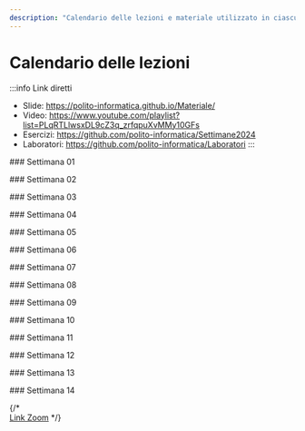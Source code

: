 ```yaml
---
description: "Calendario delle lezioni e materiale utilizzato in ciascuna lezione"
---
```



# Calendario delle lezioni

:::info Link diretti
- Slide: https://polito-informatica.github.io/Materiale/
- Video: https://www.youtube.com/playlist?list=PLqRTLlwsxDL9cZ3q_zrfqpuXvMMy10GFs
- Esercizi: https://github.com/polito-informatica/Settimane2024
- Laboratori: https://github.com/polito-informatica/Laboratori
:::


<LectureTable defaultTeacher="Fulvio Corno" defaultType="Lezione">

<LectureDivider>
### Settimana 01
</LectureDivider>

<LectureRow
    date="23/09/2024" time="14:40-16:00"
    topic="L01a Introduzione al corso"
    pdf="https://polito-informatica.github.io/Materiale/Unita'%200%20-%20Introduzione%20al%20corso%20(Corno).pdf"
    video="https://youtu.be/c9VNWAvCE4g"
/>

<LectureRow
    date="23/09/2024" 
    topic="L01b L'ecosistema Python"
    type='Video'
    video='https://youtu.be/dNYvofNN98c'
/>

<LectureRow
    date="23/09/2024" 
    topic="L01c Informazioni pratiche"
    type='Video'
    video='https://youtu.be/_6EO8UIJ4_Y'
/>

<LectureRow
    date="25/09/2024"  time='11:30-13:00'
    topic="L02 Programmazione, Algoritmi, Pseudo-Codice"
    type='Lezione'
    pdf='https://polito-informatica.github.io/Materiale/P1-La_Programmazione.pdf'
    teacher='Roberta Bardini'
    video='https://www.youtube.com/watch?v=wE3Ttc2nmBo'
/>

<LectureRow
    date="25/09/2024" time='13:00-14:30'
    topic="L03 Diagrammi di flusso. Introduzione a Python."
    type='Lezione'
    teacher='Roberta Bardini'
    video='https://www.youtube.com/watch?v=mQLhQhsFusc'
/>

<LectureRow 
    date='' time=''
    topic='Esercizi della settimana'
    teacher='' type=''
    github='https://github.com/polito-informatica/Settimane2024/tree/main/Settimana01'
/>

<LectureDivider>
### Settimana 02
</LectureDivider>

<LectureRow
    date="30/09/2024" time="14:30-16:00"
    topic="L04 Variabili e valori. Numeri e espressioni"
    teacher='Fulvio Corno'
    pdf='https://polito-informatica.github.io/Materiale/P2-Numeri_e_stringhe.pdf'
    video='https://youtu.be/-senhwRU0no'
/>

<LectureRow
    date="02/10/2024"  time='11:30-13:00'
    topic="L05 Esercizio su espressioni. Introduzione alle Stringhe"
    type='Lezione'
    teacher='Fulvio Corno'
    video='https://youtu.be/nNt4c2VsaEc'
/>

<LectureRow
    date="02/10/2024" time='13:00-14:30'
    topic="L06 Operazioni sulle stringhe."
    type='Lezione'
    teacher='Roberta Bardini'
    video='https://www.youtube.com/watch?v=10fFuYkAo8Q'
/>

<LectureRow
    date="02/10/2024" time='16:00-17:30'
    topic="Lab 1 - Squadra 3 - Flow Chart e primi programmi"
    pdf='https://github.com/polito-informatica/Laboratori/blob/main/Lab01/Lab01_testo.pdf?raw=true'
    type='Laboratorio'
    teacher='Roberta Bardini'
/>

<LectureRow
    date="03/10/2024" time='11:30-13:00'
    topic="Lab 1 - Squadra 1 - Flow Chart e primi programmi"
    pdf='https://github.com/polito-informatica/Laboratori/blob/main/Lab01/Lab01_testo.pdf?raw=true'
    type='Laboratorio'
    teacher='Roberta Bardini'
/>

<LectureRow
    date="03/10/2024" time='13:00-14:30'
    topic="Lab 1 - Squadra 2 - Flow Chart e primi programmi"
    pdf='https://github.com/polito-informatica/Laboratori/blob/main/Lab01/Lab01_testo.pdf?raw=true'
    type='Laboratorio'
    teacher='Roberta Bardini'
/>

<LectureRow 
    date='' time=''
    topic='Esercizi della settimana'
    teacher='' type=''
    github='https://github.com/polito-informatica/Settimane2024/tree/main/Settimana02'
/>


<LectureDivider>
### Settimana 03
</LectureDivider>

<LectureRow
    date="07/10/2024" time="14:30-16:00"
    topic="L07 Rappresentazione dell'informazione"
    teacher='Fulvio Corno'
    pdf='https://polito-informatica.github.io/Materiale/T1-Rappresentazione_dati.pdf'
    video='https://youtu.be/B26ZbLE1JDY'
/>

<LectureRow
    date="09/10/2024"  time='11:30-13:00'
    topic="L08 Input. Formattazione output. Costrutti condizionali (if)"
    type='Lezione'
    teacher='Roberta Bardini'
    pdf='https://polito-informatica.github.io/Materiale/P3-Decisioni.pdf'
    video='https://www.youtube.com/watch?v=-65BcZ7QtsA'
/>

<LectureRow
    date="09/10/2024" time='13:00-14:30'
    topic="L09 Costrutti condizionali, confronti, espressioni booleane"
    type='Lezione'
    teacher='Roberta Bardini'
    video='https://www.youtube.com/watch?v=5rn4vUV8lI4'
/>

<LectureRow
    date="09/10/2024" time='16:00-17:30'
    topic="Lab 2 - Squadra 3 - Variabili ed espressioni"
    pdf='https://github.com/polito-informatica/Laboratori/blob/main/Lab02/Lab02_testo.pdf?raw=true'
    type='Laboratorio'
    teacher='Lorenzo Martini'
/>

<LectureRow
    date="10/10/2024" time='11:30-13:00'
    topic="Lab 2 - Squadra 1 - Variabili ed espressioni"
    pdf='https://github.com/polito-informatica/Laboratori/blob/main/Lab02/Lab02_testo.pdf?raw=true'
    type='Laboratorio'
    teacher='Lorenzo Martini'
/>

<LectureRow
    date="10/10/2024" time='13:00-14:30'
    topic="Lab 2 - Squadra 2 - Variabili ed espressioni"
    pdf='https://github.com/polito-informatica/Laboratori/blob/main/Lab02/Lab02_testo.pdf?raw=true'
    type='Laboratorio'
    teacher='Lorenzo Martini'
/>

<LectureRow 
    date='' time=''
    topic='Esercizi della settimana'
    teacher='' type=''
    github='https://github.com/polito-informatica/Settimane2024/tree/main/Settimana03'
/>

<LectureDivider>
### Settimana 04
</LectureDivider>

<LectureRow
    date="14/10/2024" time="14:30-16:00"
    topic="L10 Cicli while"
    teacher='Roberta Bardini'
    pdf='https://polito-informatica.github.io/Materiale/P4-Cicli.pdf'
    video='https://youtu.be/erqrQ6jg3H0'
/>

<LectureRow
    date="16/10/2024" time='11:30-13:00'
    topic="L11 Esercizio 'Briscola'"
    type='Esercitazione'
    teacher='Fulvio Corno'
    github='https://github.com/polito-informatica/Settimane2024/blob/main/Settimana04/briscola.py'
    video='https://youtu.be/MmzauRU-ez4'
/>

<LectureRow
    date="16/10/2024" time='13:00-14:30'
    topic="L12 Cicli while (parte 2)"
    type='Lezione'
    teacher='Roberta Bardini'
/>

<LectureRow
    date="16/10/2024" time='16:00-17:30'
    topic="Lab 3 - Squadra 3 - Costrutti condizionali"
    pdf='https://github.com/polito-informatica/Laboratori/blob/main/Lab03/Lab03_testo.pdf?raw=true'
    type='Laboratorio'
    teacher=''
/>

<LectureRow
    date="17/10/2024" time='11:30-13:00'
    topic="Lab 3 - Squadra 1 - Costrutti condizionali"
    pdf='https://github.com/polito-informatica/Laboratori/blob/main/Lab03/Lab03_testo.pdf?raw=true'
    type='Laboratorio'
    teacher=''
/>

<LectureRow
    date="17/10/2024" time='13:00-14:30'
    topic="Lab 3 - Squadra 2 - Costrutti condizionali"
    pdf='https://github.com/polito-informatica/Laboratori/blob/main/Lab03/Lab03_testo.pdf?raw=true'
    type='Laboratorio'
    teacher=''
/>

<LectureRow 
    date='' time=''
    topic='Esercizi della settimana'
    teacher='' type=''
    github='https://github.com/polito-informatica/Settimane2024/tree/main/Settimana04'
/>

<LectureDivider>
### Settimana 05
</LectureDivider>

<LectureRow
    date="21/10/2024" time="14:30-16:00"
    topic="L13 Rappresentazione dell'informazione (seconda parte)"
    github='https://github.com/polito-informatica/Settimane2024/blob/main/Settimana05/numeri.txt'
    video='https://youtu.be/kwwvLwHX82I'
    teacher='Fulvio Corno'
/>

<LectureRow
    date="23/10/2024" time='11:30-13:00'
    topic="L14 Esercizi sui cicli"
    type='Esercitazione'
    video='https://youtu.be/0b5xdz-yny8'
    teacher='Roberta Bardini'
/>

<LectureRow
    date="23/10/2024" time='13:00-14:30'
    topic="L15 Cicli 'for'. Cicli annidati."
    type='Lezione'
    video='https://youtu.be/1HKTNq-w4B0'
    teacher='Roberta Bardini'
/>

<LectureRow
    date="23/10/2024" time='16:00-17:30'
    topic="Lab 4 - Squadra 3 - Cicli"
    pdf='https://github.com/polito-informatica/Laboratori/blob/main/Lab04/Lab04_testo.pdf?raw=true'
    type='Laboratorio'
    teacher=''
/>

<LectureRow
    date="24/10/2024" time='11:30-13:00'
    topic="Lab 4 - Squadra 1 - Cicli"
    pdf='https://github.com/polito-informatica/Laboratori/blob/main/Lab04/Lab04_testo.pdf?raw=true'
    type='Laboratorio'
    teacher=''
/>

<LectureRow
    date="24/10/2024" time='13:00-14:30'
    topic="Lab 4 - Squadra 2 - Cicli"
    pdf='https://github.com/polito-informatica/Laboratori/blob/main/Lab04/Lab04_testo.pdf?raw=true'
    type='Laboratorio'
    teacher=''
/>

<LectureRow 
    date='' time=''
    topic='Esercizi della settimana'
    teacher='' type=''
    github='https://github.com/polito-informatica/Settimane2024/tree/main/Settimana05'
/>

<LectureDivider>
### Settimana 06
</LectureDivider>

<LectureRow
    date="28/10/2024" time="14:30-16:00"
    topic="Informazioni sulla prova intermedia"
    type='ⓘ'
    teacher='Fulvio Corno'
    pdf='https://polito-informatica.github.io/Materiale/Prova%20in%20Itinere.pdf'
    video='https://youtu.be/ra_1Bw01Z7g'
/>

<LectureRow
    date="28/10/2024" time="14:30-16:00"
    topic="L16 Architetture degli elaboratori"
    type='Lezione'
    teacher='Fulvio Corno'
    pdf='https://polito-informatica.github.io/Materiale/T2-Architettura.pdf'
    video='https://youtu.be/ra_1Bw01Z7g'
/>

<LectureRow
    date="30/10/2024" time='11:30-13:00'
    topic="L17 Esercizi sui cicli"
    type='Esercitazione'
    teacher='Roberta Bardini'
/>

<LectureRow
    date="30/10/2024" time='13:00-14:30'
    topic="L18 Introduzione alle liste"
    type='Lezione'
    teacher='Roberta Bardini'
/>

<LectureRow
    date="30/10/2024" time='16:00-17:30'
    topic="Lab 5 - Squadra 3 - Riepilogo Condizionali e Cicli"
    pdf='https://github.com/polito-informatica/Laboratori/blob/main/Lab05/Lab05_testo.pdf?raw=true'
    type='Laboratorio'
    teacher=''
/>

<LectureRow
    date="31/10/2024" time='11:30-13:00'
    topic="Lab 5 - Squadra 1 - Riepilogo Condizionali e Cicli"
    pdf='https://github.com/polito-informatica/Laboratori/blob/main/Lab05/Lab05_testo.pdf?raw=true'
    type='Laboratorio'
    teacher=''
/>

<LectureRow
    date="31/10/2024" time='13:00-14:30'
    topic="Lab 5 - Squadra 2 - Riepilogo Condizionali e Cicli"
    pdf='https://github.com/polito-informatica/Laboratori/blob/main/Lab05/Lab05_testo.pdf?raw=true'
    type='Laboratorio'
    teacher=''
/>

<LectureRow 
    date='' time=''
    topic='Esercizi della settimana'
    teacher='' type=''
    github='https://github.com/polito-informatica/Settimane2024/tree/main/Settimana06'
/>

<LectureDivider>
### Settimana 07
</LectureDivider>

<LectureRow
    date="04/11/2024" time="14:30-16:00"
    topic="L19 Funzioni e metodi sulle liste"
    type='Lezione'
    teacher='Fulvio Corno'
    video='https://youtu.be/iStsm3reQYU'
    github='https://github.com/polito-informatica/Settimane2024/blob/main/Settimana07/operazioni_liste.py'
/>

<LectureRow
    date="06/11/2024" time='11:30-13:00'
    topic="L20 Funzioni e metodi sulle liste. Esercizio"
    type='Esercitazione'
    teacher='Fulvio Corno'
    video='https://youtu.be/Bfq-B6sbNmA'
    github='https://github.com/polito-informatica/Settimane2024/blob/main/Settimana07/operazioni_liste.py'
/>

<LectureRow
    date="06/11/2024" time='13:00-14:30'
    topic="L21 Esercizi sulle liste (lista d'attesa)."
    type='Esercitazione'
    teacher='Roberta Bardini'
    video='https://www.youtube.com/watch?v=BQW2Wm759A0'
/>

<LectureRow
    date="06/11/2024" time='16:00-17:30'
    topic="Lab 7 - Squadra 3 - Liste"
    pdf='https://github.com/polito-informatica/Laboratori/blob/main/Lab07/Lab07_testo.pdf?raw=true'
    type='Laboratorio'
    teacher=''
/>

<LectureRow
    date="07/11/2024" time='11:30-13:00'
    topic="Lab 7 - Squadra 1 - Liste"
    pdf='https://github.com/polito-informatica/Laboratori/blob/main/Lab07/Lab07_testo.pdf?raw=true'
    type='Laboratorio'
    teacher=''
/>

<LectureRow
    date="07/11/2024" time='13:00-14:30'
    topic="Lab 7 - Squadra 2 - Liste"
    pdf='https://github.com/polito-informatica/Laboratori/blob/main/Lab07/Lab07_testo.pdf?raw=true'
    type='Laboratorio'
    teacher=''
/>

<LectureRow 
    date='' time=''
    topic='Esercizi della settimana'
    teacher='' type=''
    github='https://github.com/polito-informatica/Settimane2024/tree/main/Settimana07'
/>

<LectureDivider>
### Settimana 08
</LectureDivider>

<LectureRow
    date="11/11/2024" time="14:30-16:00"
    topic="L22 Architetture degli elaboratori (seconda parte)"
    type='Lezione'
    teacher='Fulvio Corno'
    video='https://youtu.be/suJWGisuv6s'
/>

<LectureRow
    date="13/11/2024" time='11:30-13:00'
    topic="L23 Tuple. Introduzione alle tabelle."
    type='Lezione'
    teacher='Fulvio Corno'
    video='https://youtu.be/IPygdT43cq4'
/>

<LectureRow
    date="13/11/2024" time='13:00-14:30'
    topic="L24 Esercizi sulle tabelle (campo fiorito)"
    type='Esercitazione'
    teacher='Roberta Bardini'
    video='https://youtu.be/pKM9rGPdbD4'
/>

<LectureRow
    date="13/11/2024" time='16:00-17:30'
    topic="Lab 8 - Squadra 3 - Liste e Tabelle"
    pdf='https://github.com/polito-informatica/Laboratori/blob/main/Lab08/Lab08_testo.pdf?raw=true'
    type='Laboratorio'
    teacher=''
/>

<LectureRow variant='warning'
    date="14/11/2024" time='⚠️ 13:00-14:30 ⚠️'
    topic="Lab 8 - Squadra 1 - Liste e Tabelle -- ⚠️ Laib 2B ⚠️"
    pdf='https://github.com/polito-informatica/Laboratori/blob/main/Lab08/Lab08_testo.pdf?raw=true'
    type='Laboratorio'
    teacher=''
/>

<LectureRow variant='warning'
    date="14/11/2024" time='⚠️ 14:30-16:00 ⚠️'
    topic="Lab 8 - Squadra 2 - Liste e Tabelle -- ⚠️ Laib 2B ⚠️"
    pdf='https://github.com/polito-informatica/Laboratori/blob/main/Lab08/Lab08_testo.pdf?raw=true'
    type='Laboratorio'
    teacher=''
/>

<LectureRow 
    date='' time=''
    topic='Esercizi della settimana'
    teacher='' type=''
    github='https://github.com/polito-informatica/Settimane2024/tree/main/Settimana08'
/>

<LectureDivider>
### Settimana 09
</LectureDivider>

<LectureRow
    date="18/11/2024" time="14:30-16:00"
    topic="L25 Esercizi di Teoria - preparazione prova intermedia"
    type='Esercitazione'
    teacher='Fulvio Corno'
    github='https://github.com/polito-informatica/Settimane2024/blob/main/Settimana09/esercizi.md'
    video='https://youtu.be/XYzLSQmFTKA'
/>

<LectureRow variant='warning'
    date="18/11/2024" time="17:30-19:00"
    topic="L26 Esercizi di Python - preparazione prova intermedia"
    type='Esercitazione'
    teacher='Roberta Bardini'
    video='https://www.youtube.com/watch?v=pKM9rGPdbD4'
    github='https://github.com/polito-informatica/Settimane2024/tree/main/Settimana09'
/>

<LectureRow
    date="20/11/2024" time='11:30-13:00'
    topic="L27 Funzioni"
    type='Lezione'
    teacher='Roberta Bardini'
    pdf='https://polito-informatica.github.io/Materiale/P5-Funzioni.pdf'
    video='https://youtu.be/nAv1KH4MPMs'
/>

<LectureRow
    date="20/11/2024" time='13:00-14:30'
    topic="L28 Liste e funzioni."
    type='Lezione'
    teacher='Roberta Bardini'
    video='https://youtu.be/kd4zfY7xBXk'
/>

<LectureRow variant='danger'
    date="20/11/2024" time='16:00'
    topic="Prova in itinere - Turno 1"
    type='Valutazione'
    teacher=''
/>

<LectureRow variant='danger'
    date="20/11/2024" time='16:45'
    topic="Prova in itinere - Turno 2"
    type='Valutazione'
    teacher=''
/>

<LectureRow variant='danger'
    date="21/11/2024" time='11:30'
    topic="Prova in itinere - Turno 3"
    type='Valutazione'
    teacher=''
/>

<LectureRow variant='danger'
    date="21/11/2024" time='12:15'
    topic="Prova in itinere - Turno 4"
    type='Valutazione'
    teacher=''
/>

<LectureRow variant='danger'
    date="21/11/2024" time='13:00'
    topic="Prova in itinere - Turno 5"
    type='Valutazione'
    teacher=''
/>

<LectureRow variant='danger'
    date="21/11/2024" time='13:45'
    topic="Prova in itinere - Turno 6"
    type='Valutazione'
    teacher=''
/>

<LectureRow 
    date='' time=''
    topic='Esercizi della settimana'
    teacher='' type=''
    github='https://github.com/polito-informatica/Settimane2024/tree/main/Settimana09'
/>

<LectureDivider>
### Settimana 10
</LectureDivider>

<LectureRow variant='warning'
    date="25/11/2024" time="14:30-16:00"
    topic="lezione annullata (ci sarà Chimica)"
    type=''
    teacher=''
/>

<LectureRow
    date="27/11/2024" time='11:30-13:00'
    topic="L29 Revisione esercici prova in itinere"
    type='Esercitazione'
    github='https://github.com/polito-informatica/Settimane2024/tree/main/Settimana10'
    teacher='Fulvio Corno'
    video='https://youtu.be/X1D3gvL6wBU'
/>

<LectureRow
    date="27/11/2024" time='13:00-14:30'
    topic="L30 Introduzione ai file - File di testo"
    pdf='https://polito-informatica.github.io/Materiale/P7-File_e_Eccezioni.pdf'
    type='Lezione'
    teacher='Roberta Bardini'
    video='https://youtu.be/ywkj8mE7LFs'
/>

<LectureRow
    date="27/11/2024" time='16:00-17:30'
    topic="Lab 9 - Squadra 3 - Ripasso Cicli/Liste/Tabelle"
    pdf='https://github.com/polito-informatica/Laboratori/blob/main/Lab09/Lab09_testo.pdf?raw=true'
    type='Laboratorio'
    teacher=''
/>

<LectureRow
    date="28/11/2024" time='11:30-13:00'
    topic="Lab 9 - Squadra 1 - Ripasso Cicli/Liste/Tabelle"
    pdf='https://github.com/polito-informatica/Laboratori/blob/main/Lab09/Lab09_testo.pdf?raw=true'
    type='Laboratorio'
    teacher=''
/>

<LectureRow
    date="14/11/2024" time='13:00-14:30'
    topic="Lab 9 - Squadra 2 - Ripasso Cicli/Liste/Tabelle"
    pdf='https://github.com/polito-informatica/Laboratori/blob/main/Lab09/Lab09_testo.pdf?raw=true'
    type='Laboratorio'
    teacher=''
/>

<LectureRow 
    date='' time=''
    topic='Esercizi della settimana'
    teacher='' type=''
    github='https://github.com/polito-informatica/Settimane2024/tree/main/Settimana10'
/>

<LectureDivider>
### Settimana 11
</LectureDivider>

<LectureRow
    date="02/12/2024" time="14:30-16:00"
    topic="L31 File di testo strutturati"
    type='Lezione'
    teacher='Fulvio Corno'
/>

<LectureRow
    date="04/12/2024" time='11:30-13:00'
    topic="L32 File CSV. Eccezioni."
    type='Lezione'
    teacher='Fulvio Corno'
/>

<LectureRow
    date="04/12/2024" time='13:00-14:30'
    topic="L33 Esercizi su file di testo"
    type='Esercitazione'
    teacher='Fulvio Corno'
/>

<LectureRow
    date="04/12/2024" time='16:00-17:30'
    topic="Lab 10 - Squadra 3 - File, eccezioni"
    pdf='https://github.com/polito-informatica/Laboratori/blob/main/Lab10/Lab10_testo.pdf?raw=true'
    type='Laboratorio'
    teacher=''
/>

<LectureRow
    date="05/12/2024" time='11:30-13:00'
    topic="Lab 10 - Squadra 1 - File, eccezioni"
    pdf='https://github.com/polito-informatica/Laboratori/blob/main/Lab10/Lab10_testo.pdf?raw=true'
    type='Laboratorio'
    teacher=''
/>

<LectureRow
    date="05/12/2024" time='13:00-14:30'
    topic="Lab 10 - Squadra 2 - File, eccezioni"
    pdf='https://github.com/polito-informatica/Laboratori/blob/main/Lab10/Lab10_testo.pdf?raw=true'
    type='Laboratorio'
    teacher=''
/>

<LectureRow 
    date='' time=''
    topic='Esercizi della settimana'
    teacher='' type=''
    github='https://github.com/polito-informatica/Settimane2024/tree/main/Settimana11'
/>

<LectureDivider>
### Settimana 12
</LectureDivider>

<LectureRow
    date="09/12/2024" time="14:30-16:00"
    topic="L34 Insiemi"
    type='Lezione'
    teacher='Fulvio Corno'
/>

<LectureRow
    date="11/12/2024" time='11:30-13:00'
    topic="L35 Dizionari (prima parte)"
    type='Lezione'
    teacher='Fulvio Corno'
/>

<LectureRow
    date="11/12/2024" time='13:00-14:30'
    topic="L36 Dizionari (seconda parte)"
    type='Lezione'
    teacher='Fulvio Corno'
/>

<LectureRow
    date="11/12/2024" time='16:00-17:30'
    topic="Lab 11 - Squadra 3 - Insiemi e dizionari"
    pdf='https://github.com/polito-informatica/Laboratori/blob/main/Lab11/Lab11_testo.pdf?raw=true'
    type='Laboratorio'
    teacher=''
/>

<LectureRow
    date="12/12/2024" time='11:30-13:00'
    topic="Lab 11 - Squadra 1 - Insiemi e dizionari"
    pdf='https://github.com/polito-informatica/Laboratori/blob/main/Lab11/Lab11_testo.pdf?raw=true'
    type='Laboratorio'
    teacher=''
/>

<LectureRow
    date="12/12/2024" time='13:00-14:30'
    topic="Lab 11 - Squadra 2 - Insiemi e dizionari"
    pdf='https://github.com/polito-informatica/Laboratori/blob/main/Lab11/Lab11_testo.pdf?raw=true'
    type='Laboratorio'
    teacher=''
/>

<LectureRow 
    date='' time=''
    topic='Esercizi della settimana'
    teacher='' type=''
    github='https://github.com/polito-informatica/Settimane2024/tree/main/Settimana12'
/>

<LectureDivider>
### Settimana 13
</LectureDivider>

<LectureRow
    date="16/12/2024" time="14:30-16:00"
    topic="L37 Strutture dati complesse"
    type='Lezione'
    teacher='Fulvio Corno'
/>

<LectureRow
    date="18/12/2024" time='11:30-13:00'
    topic="L38 Esercizi d'esame"
    type='Esercitazione'
    teacher='TBD'
/>

<LectureRow
    date="18/12/2024" time='13:00-14:30'
    topic="L39 Esercizi d'esame"
    type='Esercitazione'
    teacher='TBD'
/>

<LectureRow
    date="18/12/2024" time='16:00-17:30'
    topic="Lab 12 - Squadra 3 - Simulazione d'esame"
    type='Laboratorio'
    teacher=''
/>

<LectureRow
    date="19/12/2024" time='11:30-13:00'
    topic="Lab 12 - Squadra 1 - Simulazione d'esame"
    type='Laboratorio'
    teacher=''
/>

<LectureRow
    date="19/12/2024" time='13:00-14:30'
    topic="Lab 12 - Squadra 2 - Simulazione d'esame"
    type='Laboratorio'
    teacher=''
/>

<LectureRow 
    date='' time=''
    topic='Esercizi della settimana'
    teacher='' type=''
    github='https://github.com/polito-informatica/Settimane2024/tree/main/Settimana13'
/>

<LectureDivider>
### Settimana 14
</LectureDivider>

<LectureRow
    date="08/01/2025" time='11:30-13:00'
    topic="L40 Esercizi d'esame"
    type='Esercitazione'
    teacher='TBD'
/>

<LectureRow
    date="08/01/2025" time='13:00-14:30'
    topic="L41 Esercizi d'esame"
    type='Esercitazione'
    teacher='TBD'
/>


</LectureTable>

{/* <br/><a href='https://polito-it.zoom.us/j/86175075461?pwd=dXd6RFVVSEVCYWRSUjkzckRGUmFTZz09'>Link Zoom</a> */}
